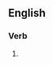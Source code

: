==English==

===Verb===
{{head|en|present participle}}

# {{present participle of|circumcise|lang=en|nocat=1}}